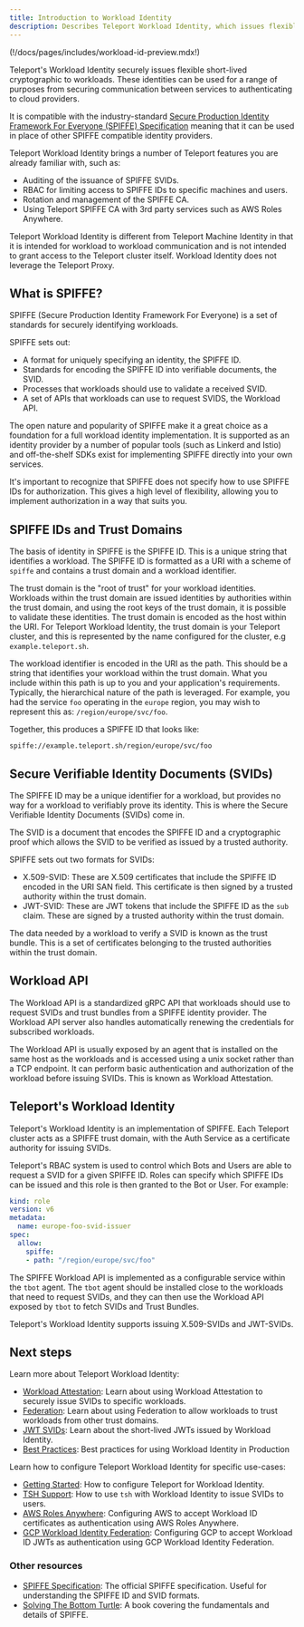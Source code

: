 ```yaml
---
title: Introduction to Workload Identity
description: Describes Teleport Workload Identity, which issues flexible, short-lived identities to secure workload-to-workload communications.
---
```


(!/docs/pages/includes/workload-id-preview.mdx!)

Teleport's Workload Identity securely issues flexible short-lived
cryptographic to workloads. These identities can be used for a range of purposes
from securing communication between services to authenticating to cloud
providers.

It is compatible with the industry-standard
[Secure Production Identity Framework For Everyone (SPIFFE) Specification](https://github.com/spiffe/spiffe/blob/main/standards/SPIFFE.md)
meaning that it can be used in place of other SPIFFE compatible identity
providers.

Teleport Workload Identity brings a number of Teleport features you are
already familiar with, such as:

- Auditing of the issuance of SPIFFE SVIDs.
- RBAC for limiting access to SPIFFE IDs to specific machines and users.
- Rotation and management of the SPIFFE CA.
- Using Teleport SPIFFE CA with 3rd party services such as AWS Roles Anywhere.

Teleport Workload Identity is different from Teleport Machine Identity in that
it is intended for workload to workload communication and is not
intended to grant access to the Teleport cluster itself. Workload Identity does
not leverage the Teleport Proxy.

## What is SPIFFE?

SPIFFE (Secure Production Identity Framework For Everyone) is a set of standards
for securely identifying workloads.

SPIFFE sets out:

- A format for uniquely specifying an identity, the SPIFFE ID.
- Standards for encoding the SPIFFE ID into verifiable documents, the SVID.
- Processes that workloads should use to validate a received SVID.
- A set of APIs that workloads can use to request SVIDS, the Workload API.

The open nature and popularity of SPIFFE make it a great choice as a foundation
for a full workload identity implementation. It is supported as an identity
provider by a number of popular tools (such as Linkerd and Istio) and
off-the-shelf SDKs exist for implementing SPIFFE directly into your own
services.

It's important to recognize that SPIFFE does not specify how to use SPIFFE IDs
for authorization. This gives a high level of flexibility, allowing you to
implement authorization in a way that suits you.

## SPIFFE IDs and Trust Domains

The basis of identity in SPIFFE is the SPIFFE ID. This is a unique string that
identifies a workload. The SPIFFE ID is formatted as a URI with a scheme of
`spiffe` and contains a trust domain and a workload identifier.

The trust domain is the "root of trust" for your workload identities. Workloads
within the trust domain are issued identities by authorities within the trust
domain, and using the root keys of the trust domain, it is possible to
validate these identities. The trust domain is encoded as the host within the
URI. For Teleport Workload Identity, the trust domain is your Teleport cluster,
and this is represented by the name configured for the cluster,
e.g `example.teleport.sh`.

The workload identifier is encoded in the URI as the path. This should be a
string that identifies your workload within the trust domain. What you include
within this path is up to you and your application's requirements. Typically,
the hierarchical nature of the path is leveraged. For example, you had the
service `foo` operating in the `europe` region, you may wish to represent this
as: `/region/europe/svc/foo`.

Together, this produces a SPIFFE ID that looks like:

```
spiffe://example.teleport.sh/region/europe/svc/foo
```

## Secure Verifiable Identity Documents (SVIDs)

The SPIFFE ID may be a unique identifier for a workload, but provides no way
for a workload to verifiably prove its identity. This is where the Secure
Verifiable Identity Documents (SVIDs) come in.

The SVID is a document that encodes the SPIFFE ID and a cryptographic proof
which allows the SVID to be verified as issued by a trusted authority.

SPIFFE sets out two formats for SVIDs:

- X.509-SVID: These are X.509 certificates that include the SPIFFE ID encoded in
  the URI SAN field. This certificate is then signed by a trusted authority
  within the trust domain.
- JWT-SVID: These are JWT tokens that include the SPIFFE ID as the `sub` claim.
  These are signed by a trusted authority within the trust domain.

The data needed by a workload to verify a SVID is known as the trust bundle.
This is a set of certificates belonging to the trusted authorities within the
trust domain.

## Workload API

The Workload API is a standardized gRPC API that workloads should use to request
SVIDs and trust bundles from a SPIFFE identity provider. The Workload API
server also handles automatically renewing the credentials for subscribed
workloads.

The Workload API is usually exposed by an agent that is installed on the same
host as the workloads and is accessed using a unix socket rather than a TCP
endpoint. It can perform basic authentication and authorization of the workload
before issuing SVIDs. This is known as Workload Attestation.

## Teleport's Workload Identity

Teleport's Workload Identity is an implementation of SPIFFE. Each Teleport
cluster acts as a SPIFFE trust domain, with the Auth Service as a certificate
authority for issuing SVIDs.

Teleport's RBAC system is used to control which Bots and Users are able to
request a SVID for a given SPIFFE ID. Roles can specify which SPIFFE IDs can
be issued and this role is then granted to the Bot or User. For example:

```yaml
kind: role
version: v6
metadata:
  name: europe-foo-svid-issuer
spec:
  allow:
    spiffe:
    - path: "/region/europe/svc/foo"
```

The SPIFFE Workload API is implemented as a configurable service within the
`tbot` agent. The `tbot` agent should be installed close to the workloads that
need to request SVIDs, and they can then use the Workload API exposed by `tbot`
to fetch SVIDs and Trust Bundles.

Teleport's Workload Identity supports issuing X.509-SVIDs and JWT-SVIDs.

## Next steps

Learn more about Teleport Workload Identity:

- [Workload Attestation](./workload-attestation.mdx): Learn about using Workload Attestation to securely issue SVIDs to specific workloads.
- [Federation](./federation.mdx): Learn about using Federation to allow workloads to trust workloads from other trust domains.
- [JWT SVIDs](./jwt-svids.mdx): Learn about the short-lived JWTs issued by Workload Identity.
- [Best Practices](./best-practices.mdx): Best practices for using Workload Identity in Production

Learn how to configure Teleport Workload Identity for specific use-cases:

- [Getting Started](./getting-started.mdx): How to configure Teleport for Workload Identity.
- [TSH Support](./tsh.mdx): How to use `tsh` with Workload Identity to issue SVIDs to users.
- [AWS Roles Anywhere](./aws-roles-anywhere.mdx): Configuring AWS to accept Workload ID certificates as authentication using AWS Roles Anywhere.
- [GCP Workload Identity Federation](./gcp-workload-identity-federation-jwt.mdx): Configuring GCP to accept Workload ID JWTs as authentication using GCP Workload Identity Federation.

### Other resources

- [SPIFFE Specification](https://github.com/spiffe/spiffe/blob/main/standards/SPIFFE.md): The official SPIFFE specification. Useful for understanding the SPIFFE ID and SVID formats.
- [Solving The Bottom Turtle](https://spiffe.io/pdf/Solving-the-bottom-turtle-SPIFFE-SPIRE-Book.pdf): A book covering the fundamentals and details of SPIFFE.
